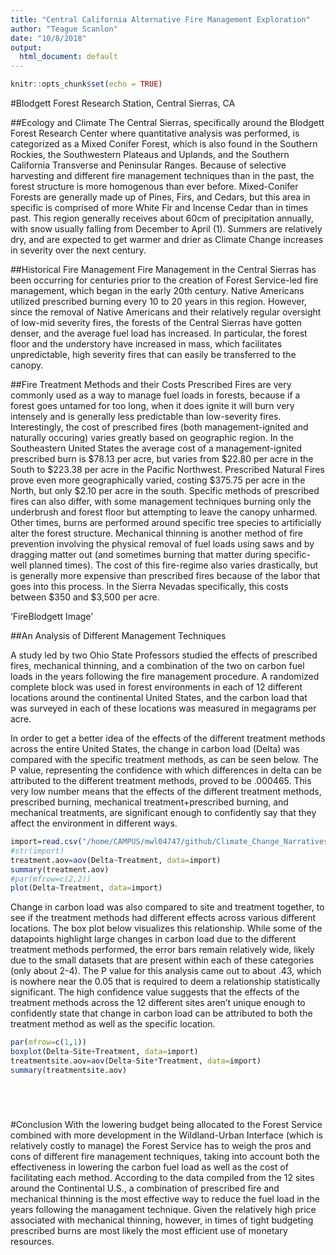 ```yaml
---
title: "Central California Alternative Fire Management Exploration"
author: "Teague Scanlon"
date: "10/8/2018"
output:
  html_document: default
---
```


```r
knitr::opts_chunk$set(echo = TRUE)
```
#Blodgett Forest Research Station, Central Sierras, CA

##Ecology and Climate
The Central Sierras, specifically around the Blodgett Forest Research Center where quantitative analysis was performed, is categorized as a Mixed Conifer Forest, which is also found in the Southern Rockies, the Southwestern Plateaus and Uplands, and the Southern California Transverse and Peninsular Ranges. Because of selective harvesting and different fire management techniques than in the past, the forest structure is more homogenous than ever before. Mixed-Conifer Forests are generally made up of Pines, Firs, and Cedars, but this area in specific is comprised of more White Fir and Incense Cedar than in times past. This region generally receives about 60cm of precipitation annually, with snow usually falling from December to April (1). Summers are relatively dry, and are expected to get warmer and drier as Climate Change increases in severity over the next century.

##Historical Fire Management
Fire Management in the Central Sierras has been occurring for centuries prior to the creation of Forest Service-led fire management, which began in the early 20th century. Native Americans utilized prescribed burning every 10 to 20 years in this region. However, since the removal of Native Americans and their relatively regular oversight of low-mid severity fires, the forests of the Central Sierras have gotten denser, and the average fuel load has increased. In particular, the forest floor and the understory have increased in mass, which facilitates unpredictable, high severity fires that can easily be transferred to the canopy.

##Fire Treatment Methods and their Costs
Prescribed Fires are very commonly used as a way to manage fuel loads in forests, because if a forest goes untamed for too long, when it does ignite it will burn very intensely and is generally less predictable than low-severity fires. Interestingly, the cost of prescribed fires (both management-ignited and naturally occuring) varies greatly based on geographic region. In the Southeastern United States the average cost of a management-ignited prescribed burn is $78.13 per acre, but varies from $22.80 per acre in the South to $223.38 per acre in the Pacific Northwest. Prescribed Natural Fires prove even more geographically varied, costing $375.75 per acre in the North, but only $2.10 per acre in the south. Specific methods of prescribed fires can also differ, with some management techniques burning only the underbrush and forest floor but attempting to leave the canopy unharmed. Other times, burns are performed around specific tree species to artificially alter the forest structure. 
Mechanical thinning is another method of fire prevention involving the physical removal of fuel loads using saws and by dragging matter out (and sometimes burning that matter during specific-well planned times). The cost of this fire-regime also varies drastically, but is generally more expensive than prescribed fires because of the labor that goes into this process. In the Sierra Nevadas specifically, this costs between $350 and $3,500 per acre.

'FireBlodgett Image'

##An Analysis of Different Management Techniques

A study led by two Ohio State Professors studied the effects of prescribed fires, mechanical thinning, and a combination of the two on carbon fuel loads in the years following the fire management procedure. A randomized complete block was used in forest environments in each of 12 different locations around the continental United States, and the carbon load that was surveyed in each of these locations was measured in megagrams per acre. 

In order to get a better idea of the effects of the different treatment methods across the entire United States, the change in carbon load (Delta) was compared with the specific treatment methods, as can be seen below. The P value, representing the confidence with which differences in delta can be attributed to the different treatment methods, proved to be .000465. This very low number means that the effects of the different treatment methods, prescribed burning, mechanical treatment+prescribed burning, and mechanical treatments, are significant enough to confidently say that they affect the environment in different ways. 

```r
import=read.csv("/home/CAMPUS/mwl04747/github/Climate_Change_Narratives/docs/F2018_Blogs/data/Raw Fire Data - Sheet1 _1_.csv")
#str(import)
treatment.aov=aov(Delta~Treatment, data=import)
summary(treatment.aov)
#par(mfrow=c(2,2))
plot(Delta~Treatment, data=import)
```

Change in carbon load was also compared to site and treatment together, to see if the treatment methods had different effects across various different locations. The box plot below visualizes this relationship. While some of the datapoints highlight large changes in carbon load due to the different treatment methods performed, the error bars remain relatively wide, likely due to the small datasets that are present within each of these categories (only about 2-4). The P value for this analysis came out to about .43, which is nowhere near the 0.05 that is required to deem a relationship statistically significant. The high confidence value suggests that the effects of the treatment methods across the 12 different sites aren't unique enough to confidently state that change in carbon load can be attributed to both the treatment method as well as the specific location.


```r
par(mfrow=c(1,1))
boxplot(Delta~Site+Treatment, data=import)
treatmentsite.aov=aov(Delta~Site*Treatment, data=import)
summary(treatmentsite.aov)






```

#Conclusion
With the lowering budget being allocated to the Forest Service  combined with more development in the Wildland-Urban Interface (which is relatively costly to manage) the Forest Service has to weigh the pros and cons of different fire management techniques, taking into account both the effectiveness in lowering the carbon fuel load as well as the cost of facilitating each method. According to the data compiled from the 12 sites around the Continental U.S., a combination of prescribed fire and mechanical thinning is the most effective way to reduce the fuel load in the years following the managament technique. Given the relatively high price associated with mechanical thinning, however, in times of tight budgeting prescribed burns are most likely the most efficient use of monetary resources.